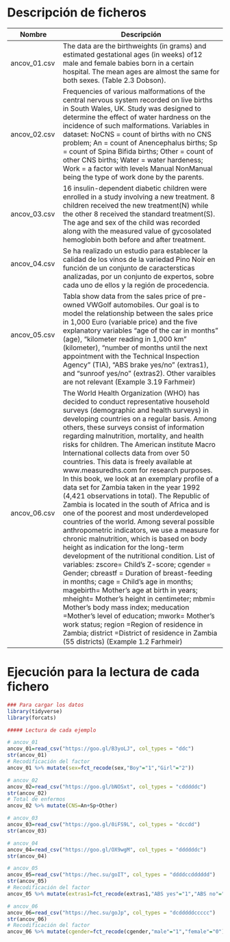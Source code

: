 # Descripción de ficheros

Nombre             | Descripción
-------------------|------------------------------------------------------------
ancov_01.csv       |   The data are the birthweights (in grams) and estimated gestational ages (in weeks) of12 male and female babies born in a certain hospital. The mean ages are almost the same for both sexes.  (Table 2.3 Dobson).
ancov_02.csv       |   Frequencies of various malformations of the central nervous system recorded on live births in South Wales, UK. Study was designed to determine the effect of water hardness on the incidence of such malformations. Variables in dataset: NoCNS = count of births with no CNS problem; An = count of Anencephalus births; Sp = count of Spina Bifida births; Other = count of other CNS births; Water = water hardeness; Work = a factor with levels Manual NonManual being the type of work done by the parents.
ancov_03.csv       |   16 insulin-dependent diabetic children were enrolled in a study involving a new treatment. 8 children received the new treatment(N) while the other 8 received the standard treatment(S). The age and sex of the child was recorded along with the measured value of gycosolated hemoglobin both before and after treatment.
ancov_04.csv       |  Se ha realizado un estudio para establecer la calidad de los vinos de la variedad Pino Noir en función de un conjunto de caractersticas analizadas, por un conjunto de expertos, sobre cada uno de ellos y la región de procedencia. 
ancov_05.csv       | Tabla show data from the sales price of pre-owned VWGolf automobiles. Our goal is to model the relationship between the sales price in 1,000 Euro (variable price) and the five explanatory variables “age of the car in months” (age), “kilometer reading in 1,000 km” (kilometer), “number of months until the next appointment with the Technical Inspection Agency” (TIA), “ABS brake yes/no” (extras1), and “sunroof yes/no” (extras2).  Other varaibles are not relevant (Example 3.19 Farhmeir) 
ancov_06.csv       | The World Health Organization (WHO) has decided to conduct representative household surveys (demographic and health surveys) in developing countries on a regular basis. Among others, these surveys consist of information regarding malnutrition, mortality, and health risks for children. The American institute Macro International collects data from over 50 countries. This data is freely available at www.measuredhs.com for research purposes. In this book, we look at an exemplary profile of a data set for Zambia taken in the year 1992 (4,421 observations in total). The Republic of Zambia is located in the south of Africa and is one of the poorest and most underdeveloped countries of the world. Among several possible anthropometric indicators, we use a measure for chronic malnutrition, which is based on body height as indication for the long-term development of the nutritional condition. List of variables: zscore= Child’s Z-score; cgender = Gender; cbreastf = Duration of breast-feeding in months; cage = Child’s age in months; magebirth= Mother’s age at birth in years; mheight= Mother’s height in centimeter; mbmi= Mother’s body mass index; meducation =Mother’s level of education; mwork= Mother’s work status; region =Region of residence in Zambia; district =District of residence in Zambia (55 districts) (Example 1.2 Farhmeir) 

# Ejecución para la lectura de cada fichero

```r
### Para cargar los datos
library(tidyverse)
library(forcats)

##### Lectura de cada ejemplo

# ancov_01
ancov_01=read_csv("https://goo.gl/B3yoLJ", col_types = "ddc")
str(ancov_01)
# Recodificación del factor
ancov_01 %>% mutate(sex=fct_recode(sex,"Boy"="1","Girl"="2"))

# ancov_02
ancov_02=read_csv("https://goo.gl/bNOSxt", col_types = "cdddddc")
str(ancov_02)
# Total de enfermos
ancov_02 %>% mutate(CNS=An+Sp+Other)

# ancov_03
ancov_03=read_csv("https://goo.gl/0iFS9L", col_types = "dccdd")
str(ancov_03)

# ancov_04
ancov_04=read_csv("https://goo.gl/OX9wgM", col_types = "ddddddc")
str(ancov_04)

# ancov_05
ancov_05=read_csv("https://hec.su/goIT", col_types = "ddddccdddddd")
str(ancov_05)
# Recodificación del factor
ancov_05 %>% mutate(extras1=fct_recode(extras1,"ABS yes"="1","ABS no"="2"),extras2=fct_recode(extras2,"sunroof yes"="1","sunroof no"="2"))

# ancov_06
ancov_06=read_csv("https://hec.su/goJp", col_types = "dcdddddccccc")
str(ancov_06)
# Recodificación del factor
ancov_06 %>% mutate(cgender=fct_recode(cgender,"male"="1","female"="0"),meducation=fct_recode(meducation,"no education"="1","primary school"="2","secondary school"="3","higher education"="4"),mwork=fct_recode(mwork,"mother working"="1","mother not working"="0"),region=fct_recode(mwork,"Central"="1","Copperbelt"="2","Eastern"="3","Luapula"="4","Lusaka"="5","Northern"="6","North western"="7","Southern"="8","Western"="9"))
```

